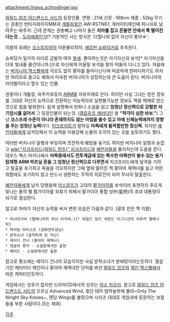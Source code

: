 attachment:/maya_schrodinger.jpg

[[와일드 암즈 어드밴스드 서드]]의 등장인물.
연령 : 21세 신장 : 168cm 체중 : 52kg
무기는 권총인 반티지레이지MM과 [[개틀링]]포인 AW-RSTN87, 개러미티제인때 피니쉬로 날려주는 바주카. 근데 문제는 권총빼고 나머지 둘은 '''치마를 잡고 흔들면 안에서 툭 떨어진다는것'''....[[도라에몽]]인가!?
기본적인 사는 방식은 '더할나위 없이 자신이 좋아☆'.

이름의 유래는 [[오스트리아]]의 이론물리학자, [[에르빈 슈뢰딩거]]로 추측된다.

슈뢰딩거 일가의 리더로 금발의 여자 [[철새]]. 좋아하는것은 자기자신과 보석[* 자기자신을 더욱 빛내줄 물건이니까.]으로 자신에게 어울릴 보석을 찾아 떠돌아 다니고 있다. 처음에는 [[버지니아 맥스웰]]에게 각오도 없이 황야를 돌아다닌다며 따끔하게 한마디하기도 하지만 여러모로 충고도 해줘서 미숙한 버지니아가 성장하는데 큰 도움이 된다. 버지니아의 라이벌이라고 할수 있는 인물.

권총이나 개틀링, 바주카포등의 [[ARM]]를 자유자재로 쓴다. 하지만 사실 그녀는 얻은 정보를 그대로 자신의 능력으로 전환하는 이능력자로 실현불가능한 정보도 책을 매채로 얻는것으로 힘을 발휘한다. 쉽게 설명해서 만화나 소설을 읽고 '''엄청난 정신력으로 강렬한 자기암시를 걸어서''' 그 등장인물이 되는것. ([[갤로우즈 캐러다인]] 왈 '''"착각이 심한 바보."''') 그냥 '''코스프레 수준이 아니라 존재하지도 않는 마법을 쓸수 있고 아예 신체능력에까지 영향을 주는 엄청난 능력'''이다. [[지크프리트]]가 말하길 '''마족에게 필적할만한 정신력'''. 하지만 [[예언자]]들에게 납치당해서 이 능력을 이용당해 눈물의 조각이 있는 곳을 실토하기도 했다.

여러번 버지니아 일행과 부딫치며 쪼잔하게 훼방을 놓기도 하지만 버지니아 일행과 손잡고 [[wiki:"지크프리드(와일드 암즈)" 지크프리드]]와 [[예언자]]들을 물리치는데 도움을 준다. 데우스 엑스 마키나에서 '''마족중에서도 전투계급에 있는 특수한 마족만이 쓸수 있는 용기탑재형 ARM 파프닐 혼을 그 엄청난 정신력으로 다루면서''' 지크프리드에게 일격을 가하고 탈출을 포기하고 죽음을 각오하지만 그때 옆에 떨어진 책 황야의 재액녀를 잃고 어떤 위험에도 포기하지 않고 반드시 생환하는 무적의 히로인이 되어 무사히 탈출한다.

[[예언자]]들에게 납치 당했을때 [[어스갈즈]]가 고대의 [[팔가이아]]를 보석이라 표현하자 푸르게 빛나는 물의 별 팔가이아를 되찾기 위해서 팔가이아 통합 성부(星府)의 초대 대통령이 되기로 결심한다.

참고로 마야가 자신의 능력을 써서 변한 모습은 다음과 같다. (괄호 안은 책 이름)
 * 마녀아가씨 (엘레니악의 마녀 아가씨.)[* 와일드 암즈 세컨드 이그니션의 리루카 엘레니악]
 * 파이팅 아티스트 (검화연우강남)
 * 문학소녀 (솔직하게 된 자신)
 * 레이디 건너 (황야의 재액녀)
 * 정글의 왕자 - 소설판에서만 출현
 * 메이드 - 소설판에서만 출현
참고로 평소에는 레이디 건너의 모습이지만 사실 문학소녀가 본바탕이라는듯하다. 필살기인 캐러미티 제인이나 황야의 재액녀란 단어를 봐선 [[와일드 암즈]]의 [[제인 맥스웰]]에서 따온 캐릭터인듯하다.

게임에서는 성우가 없지만 드라마CD에서의 성우는 [[아소 카오리]]. 참고로 [[와일드 암즈 어드밴스드 서드]]의 오프닝 Advanced Wind, 중단 테마 밤하늘밖에 몰라~Only The Ninght Sky Knows~, 엔딩 Wings를 불렀으며 시리즈 대대로 게임내에 등장하는 보컬들을 부른 사람이다.(5는 제외)

[[각주]]
